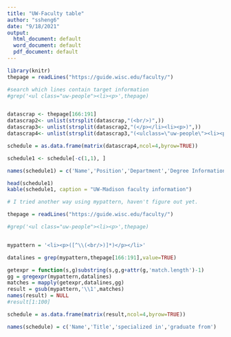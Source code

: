 ```yaml
---
title: "UW-Faculty table"
author: "ssheng6"
date: "9/18/2021"
output:
  html_document: default
  word_document: default
  pdf_document: default
---
```


```r
library(knitr)
thepage = readLines("https://guide.wisc.edu/faculty/")

#search which lines contain target information
#grep('<ul class="uw-people"><li><p>',thepage)


datascrap <- thepage[166:191]
datascrap2<- unlist(strsplit(datascrap,"(<br/>)",))
datascrap3<- unlist(strsplit(datascrap2,"(</p></li><li><p>)",))
datascrap4<- unlist(strsplit(datascrap3,"(<ulclass=\"uw-people\"><li><p>)"))

schedule = as.data.frame(matrix(datascrap4,ncol=4,byrow=TRUE))

schedule1 <- schedule[-c(1,1), ]

names(schedule1) = c('Name','Position','Department','Degree Information') 

head(schedule1) 
kable(schedule1, caption = "UW-Madison faculty information")

```

```r
# I tried another way using mypattern, haven't figure out yet.

thepage = readLines("https://guide.wisc.edu/faculty/")

#grep('<ul class="uw-people"><li><p>',thepage)


mypattern = '<li><p>([^\\(<br/>)]*)</p></li>'

datalines = grep(mypattern,thepage[166:191],value=TRUE)  

getexpr = function(s,g)substring(s,g,g+attr(g,'match.length')-1)
gg = gregexpr(mypattern,datalines)
matches = mapply(getexpr,datalines,gg)
result = gsub(mypattern,'\\1',matches)
names(result) = NULL
#result[1:100]

schedule = as.data.frame(matrix(result,ncol=4,byrow=TRUE)) 

names(schedule) = c('Name','Title','specialized in','graduate from') 

```

